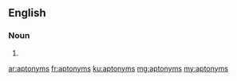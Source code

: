==English==

===Noun===
{{head|en|plural}}

# {{plural of|aptonym|lang=en|nocat=1}}

[[ar:aptonyms]]
[[fr:aptonyms]]
[[ku:aptonyms]]
[[mg:aptonyms]]
[[my:aptonyms]]